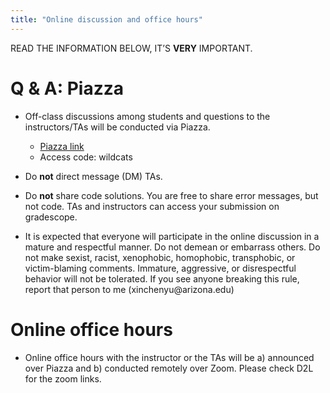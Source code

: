 ```yaml
---
title: "Online discussion and office hours"
---
```


READ THE INFORMATION BELOW, IT'S **VERY** IMPORTANT.

# Q & A: Piazza

-   Off-class discussions among students and questions to the instructors/TAs will be conducted via Piazza. 

    -   [Piazza link](https://piazza.com/arizona/fall2025/csc110)
    -   Access code: wildcats

-   Do **not** direct message (DM) TAs.

-   Do **not** share code solutions. You are free to share error messages, but not code. TAs and instructors can access your submission on gradescope.

-   It is expected that everyone will participate in the online discussion in a mature and respectful manner. Do not demean or embarrass others. Do not make sexist, racist, xenophobic, homophobic, transphobic, or victim-blaming comments. Immature, aggressive, or disrespectful behavior will not be tolerated. If you see anyone breaking this rule, report that person to me (xinchenyu\@arizona.edu)

# Online office hours

-   Online office hours with the instructor or the TAs will be a) announced over Piazza and b) conducted remotely over Zoom. Please check D2L for the zoom links.



